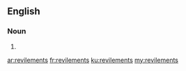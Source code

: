 ==English==

===Noun===
{{head|en|plural}}

# {{plural of|revilement|lang=en}}

[[ar:revilements]]
[[fr:revilements]]
[[ku:revilements]]
[[my:revilements]]